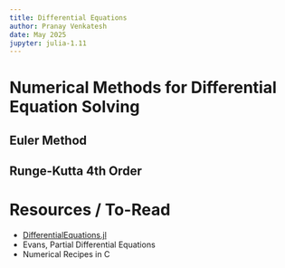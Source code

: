 ```yaml
---
title: Differential Equations
author: Pranay Venkatesh
date: May 2025
jupyter: julia-1.11
---
```



# Numerical Methods for Differential Equation Solving

## Euler Method

## Runge-Kutta 4th Order

# Resources / To-Read

- [DifferentialEquations.jl](https://docs.sciml.ai/DiffEqDocs/stable/)
- Evans, Partial Differential Equations
- Numerical Recipes in C
